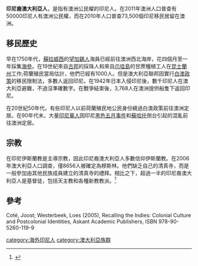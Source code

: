 '''印尼裔澳大利亞人'''，是指有澳洲公民櫂的印尼人。在2011年澳洲人口普查有50000印尼人有澳洲公民權，而在2010年人口普查73,500個印尼移民居留在澳洲。

==移民歷史==
早在1750年代，[[蘇拉威西|蘇拉威西]]的[[望加錫人|望加錫人]]海員已經前往澳洲西北海岸，花四個月至一年採集[[海參|海參]]。在19世紀來自[[古邦|古邦]]的採珠人和來自[[爪哇島|爪哇島]]的甘蔗種植工人在[[昆士蘭州|昆士蘭州]]工作;荷蘭殖民當局估計，他們已經有1000人。但是澳大利亞聯邦因實行[[白澳政策|白澳政策]]的移民限制法，多數人返回印尼。在1942年日本入侵印尼後，數千印尼人在澳大利亞避難，不過沒準確數字。在戰爭結束後，3,768人在澳洲提供船隻下返回印尼。

在20世紀50年代，有些印尼人以前荷蘭殖民地公民身份繞過白澳政策前往澳洲定居。在90年代末，大量[[印尼華人|印尼華人]]因印尼[[黑色五月事件|黑色五月事件]]和[[蘇哈托|蘇哈托]]倒台引起的混亂前往澳洲定居。

==宗教==
在印尼伊斯蘭教是主導宗教，因此印尼裔澳大利亞人多數信仰伊斯蘭教。在2006年澳大利亞人口調查，僅8656人被確定為穆斯林。他們缺乏自己的清真寺，而是一般參加由其他民族成員建立的清真寺的禮拜。相比之下，超過一半的印尼裔澳大利亞人是基督徒，包括天主教和各種新教教派。<ref>{{cite web|url=http://jxz1.j9p.com/pc/ynetc.pdf|title=《印尼Etc.：众神遗落的珍珠》(Indonesia, Etc.: Exploring the Improbable Nation)|author=Elizabeth Pisani|date=2014|archiveurl=https://web.archive.org/web/20210624164548/http://jxz1.j9p.com/pc/ynetc.pdf|archivedate=2021-06-24|deadurl=no|access-date=2021-06-24}}</ref>

==參考==
Coté, Joost; Westerbeek, Loes (2005), Recalling the Indies: Colonial Culture and Postcolonial Identities, Askant Academic Publishers, ISBN 978-90-5260-119-9
{{reflist}}

[[category:海外印尼人|category:海外印尼人]]
[[category:澳大利亞族群|category:澳大利亞族群]]